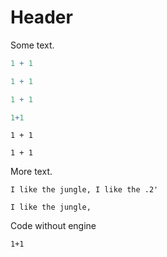 # Header

Some text.

```R
1 + 1
```

```r
1 + 1
```

```r
1 + 1
```

```r
1+1
```

```webr
1 + 1
```

```webr-r
1 + 1
```

More text.

```nonR
I like the jungle, I like the .2'
```

```blabla
I like the jungle,
```


Code without engine
```
1+1
```
